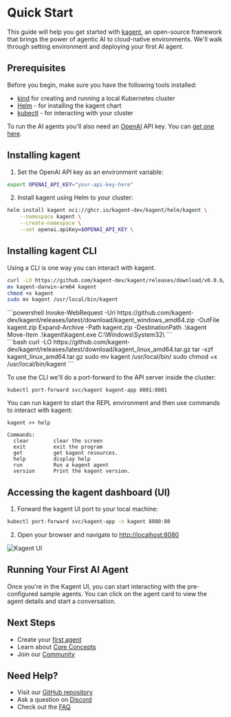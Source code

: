 # Quick Start

This guide will help you get started with [kagent](https://github.com/kagent-dev/kagent), an open-source framework that brings the power of agentic AI to cloud-native environments. We'll walk through setting environment and deploying your first AI agent.

## Prerequisites

Before you begin, make sure you have the following tools installed:

- [kind](https://kind.sigs.k8s.io/docs/user/quick-start/) for creating and running a local Kubernetes cluster
- [Helm](https://helm.sh/docs/intro/install/) - for installing the kagent chart
- [kubectl](https://kubernetes.io/docs/tasks/tools/) - for interacting with your cluster

To run the AI agents you'll also need an [OpenAI](https://openai.com) API key. You can [get one here](https://platform.openai.com/account/api-keys).

## Installing kagent

1. Set the OpenAI API key as an environment variable:

```bash
export OPENAI_API_KEY="your-api-key-here"
```

2. Install kagent using Helm to your cluster:

```bash
helm install kagent oci://ghcr.io/kagent-dev/kagent/helm/kagent \
    --namespace kagent \
    --create-namespace \
    --set openai.apiKey=$OPENAI_API_KEY \
```

## Installing kagent CLI

Using a CLI is one way you can interact with kagent.

<PlatformTabs />

<div id="mac-tab">

```bash
curl -LO https://github.com/kagent-dev/kagent/releases/download/v0.0.6/kagent-darwin-arm64
mv kagent-darwin-arm64 kagent
chmod +x kagent
sudo mv kagent /usr/local/bin/kagent
```
</div>

<div id="windows-tab">
```powershell
Invoke-WebRequest -Uri https://github.com/kagent-dev/kagent/releases/latest/download/kagent_windows_amd64.zip -OutFile kagent.zip
Expand-Archive -Path kagent.zip -DestinationPath .\kagent
Move-Item .\kagent\kagent.exe C:\Windows\System32\
```
</div>

<div id="linux-tab">
```bash
curl -LO https://github.com/kagent-dev/kagent/releases/latest/download/kagent_linux_amd64.tar.gz
tar -xzf kagent_linux_amd64.tar.gz
sudo mv kagent /usr/local/bin/
sudo chmod +x /usr/local/bin/kagent
```
</div>


To use the CLI we'll do a port-forward to the API server inside the cluster:

```shell
kubectl port-forward svc/kagent kagent-app 8081:8081
```

You can run kagent to start the REPL environment and then use commands to interact with kagent:

```shell
kagent >> help

Commands:
  clear        clear the screen
  exit         exit the program
  get          get kagent resources.
  help         display help
  run          Run a kagent agent
  version      Print the kagent version.
```

## Accessing the kagent dashboard (UI)

1. Forward the kagent UI port to your local machine:

```bash
kubectl port-forward svc/kagent-app -n kagent 8080:80
```

2. Open your browser and navigate to [http://localhost:8080](http://localhost:8080)

![Kagent UI](/images/kagent-ui.png)

## Running Your First AI Agent

Once you're in the Kagent UI, you can start interacting with the pre-configured sample agents. You can click on the agent card to view the agent details and start a conversation.

## Next Steps

- Create your [first agent](/docs/quickstart/first-agent)
- Learn about [Core Concepts](/docs/concepts)
- Join our [Community](https://discord.gg/Fu3k65f2k3)

## Need Help?

- Visit our [GitHub repository](https://github.com/kagent-dev/kagent)
- Ask a question on [Discord](https://discord.gg/Fu3k65f2k3)
- Check out the [FAQ](/docs/faq)
